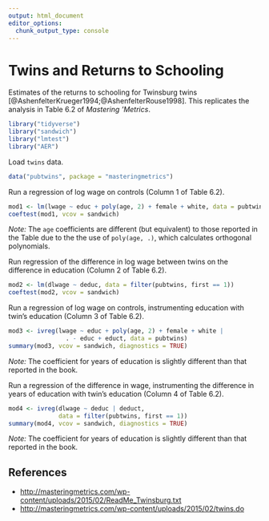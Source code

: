```yaml
---
output: html_document
editor_options: 
  chunk_output_type: console
---
```

# Twins and Returns to Schooling

Estimates of the returns to schooling for Twinsburg twins [@AshenfelterKrueger1994;@AshenfelterRouse1998].
This replicates the analysis in Table 6.2 of *Mastering 'Metrics*.

```r
library("tidyverse")
library("sandwich")
library("lmtest")
library("AER")
```

Load `twins` data.
```r
data("pubtwins", package = "masteringmetrics")
```

Run a regression of log wage on controls (Column 1 of Table 6.2).
```r
mod1 <- lm(lwage ~ educ + poly(age, 2) + female + white, data = pubtwins)
coeftest(mod1, vcov = sandwich)
```
*Note:* The `age` coefficients are different (but equivalent) to those reported in the Table due to the the use of `poly(age, .)`, which calculates orthogonal polynomials.

Run regression of the difference in log wage between twins on the difference in education (Column 2 of Table 6.2).
```r
mod2 <- lm(dlwage ~ deduc, data = filter(pubtwins, first == 1))
coeftest(mod2, vcov = sandwich)
```

Run a regression of log wage on controls, instrumenting education with twin's education (Column 3 of Table 6.2).
```r
mod3 <- ivreg(lwage ~ educ + poly(age, 2) + female + white |
                . - educ + educt, data = pubtwins)
summary(mod3, vcov = sandwich, diagnostics = TRUE)
```
*Note:* The coefficient for years of education is slightly different than that reported in the book.

Run a regression of the difference in wage, instrumenting the difference in years of education with twin's education (Column 4 of Table 6.2).
```r
mod4 <- ivreg(dlwage ~ deduc | deduct,
              data = filter(pubtwins, first == 1))
summary(mod4, vcov = sandwich, diagnostics = TRUE)
```
*Note:* The coefficient for years of education is slightly different than that reported in the book.

## References {-}

-   <http://masteringmetrics.com/wp-content/uploads/2015/02/ReadMe_Twinsburg.txt>
-   <http://masteringmetrics.com/wp-content/uploads/2015/02/twins.do>

